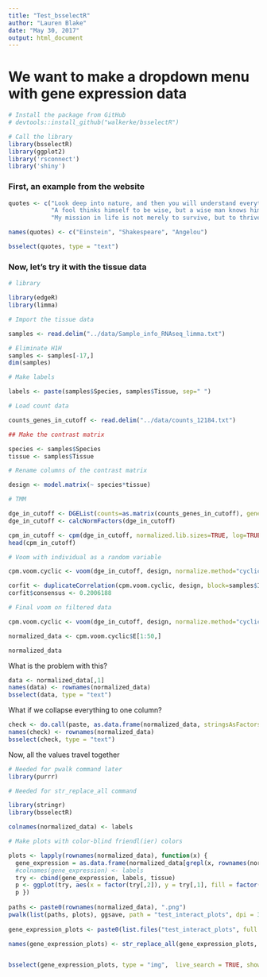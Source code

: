 ```yaml
---
title: "Test_bsselectR"
author: "Lauren Blake"
date: "May 30, 2017"
output: html_document
---
```


# We want to make a dropdown menu with gene expression data

```r
# Install the package from GitHub
# devtools::install_github("walkerke/bsselectR")

# Call the library
library(bsselectR)
library(ggplot2)
library('rsconnect')
library('shiny')

```

### First, an example from the website

```r
quotes <- c("Look deep into nature, and then you will understand everything better.", 
            "A fool thinks himself to be wise, but a wise man knows himself to be a fool.", 
            "My mission in life is not merely to survive, but to thrive; and to do so with some passion, some compassion, some humor, and some style.")

names(quotes) <- c("Einstein", "Shakespeare", "Angelou")

bsselect(quotes, type = "text")
```

### Now, let's try it with the tissue data

```r
# library 

library(edgeR)
library(limma)

# Import the tissue data

samples <- read.delim("../data/Sample_info_RNAseq_limma.txt")

# Eliminate H1H
samples <- samples[-17,]
dim(samples)

# Make labels

labels <- paste(samples$Species, samples$Tissue, sep=" ")

# Load count data

counts_genes_in_cutoff <- read.delim("../data/counts_12184.txt")

## Make the contrast matrix 

species <- samples$Species
tissue <- samples$Tissue

# Rename columns of the contrast matrix

design <- model.matrix(~ species*tissue)

# TMM 

dge_in_cutoff <- DGEList(counts=as.matrix(counts_genes_in_cutoff), genes=rownames(counts_genes_in_cutoff), group = as.character(t(labels)))
dge_in_cutoff <- calcNormFactors(dge_in_cutoff)

cpm_in_cutoff <- cpm(dge_in_cutoff, normalized.lib.sizes=TRUE, log=TRUE)
head(cpm_in_cutoff)

# Voom with individual as a random variable

cpm.voom.cyclic <- voom(dge_in_cutoff, design, normalize.method="cyclicloess", plot=F)

corfit <- duplicateCorrelation(cpm.voom.cyclic, design, block=samples$Individual)
corfit$consensus <- 0.2006188

# Final voom on filtered data

cpm.voom.cyclic <- voom(dge_in_cutoff, design, normalize.method="cyclicloess", plot=F, block=samples$Individual, correlation=corfit$consensus)

normalized_data <- cpm.voom.cyclic$E[1:50,]

normalized_data
```

What is the problem with this?
```r
data <- normalized_data[,1]
names(data) <- rownames(normalized_data)
bsselect(data, type = "text")
```

What if we collapse everything to one column?

```r

check <- do.call(paste, as.data.frame(normalized_data, stringsAsFactors=FALSE))
names(check) <- rownames(normalized_data)
bsselect(check, type = "text")
```

Now, all the values travel together


```r
# Needed for pwalk command later
library(purrr)

# Needed for str_replace_all command

library(stringr)
library(bsselectR)

colnames(normalized_data) <- labels

# Make plots with color-blind friendl(ier) colors

plots <- lapply(rownames(normalized_data), function(x) {
  gene_expression = as.data.frame(normalized_data[grepl(x, rownames(normalized_data)), ])
  #colnames(gene_expression) <- labels
  try <- cbind(gene_expression, labels, tissue)
  p <- ggplot(try, aes(x = factor(try[,2]), y = try[,1], fill = factor(tissue))) + geom_boxplot() + theme_bw() + theme(axis.text.x=element_text(angle = 90, hjust = 0)) + xlab("Species-tissue pair") + ylab("Normalized expression") + ggtitle(paste(x)) + scale_fill_manual(name = "Tissue type", breaks = c("Heart", "Kidney", "Liver", "Lung"), values= c(rgb(204/255, 121/255,167/255), rgb(230/255, 159/255, 0/255),  rgb(0,158/255,115/255), rgb(86/255,180/255,233/255)))                                   
  p })
  
paths <- paste0(rownames(normalized_data), ".png")
pwalk(list(paths, plots), ggsave, path = "test_interact_plots", dpi = 300)
  
gene_expression_plots <- paste0(list.files("test_interact_plots", full.names = TRUE))

names(gene_expression_plots) <- str_replace_all(gene_expression_plots, c("\\.png" = "", "test_interact_plots/" = ""))


bsselect(gene_expression_plots, type = "img",  live_search = TRUE, show_tick = TRUE)


```

